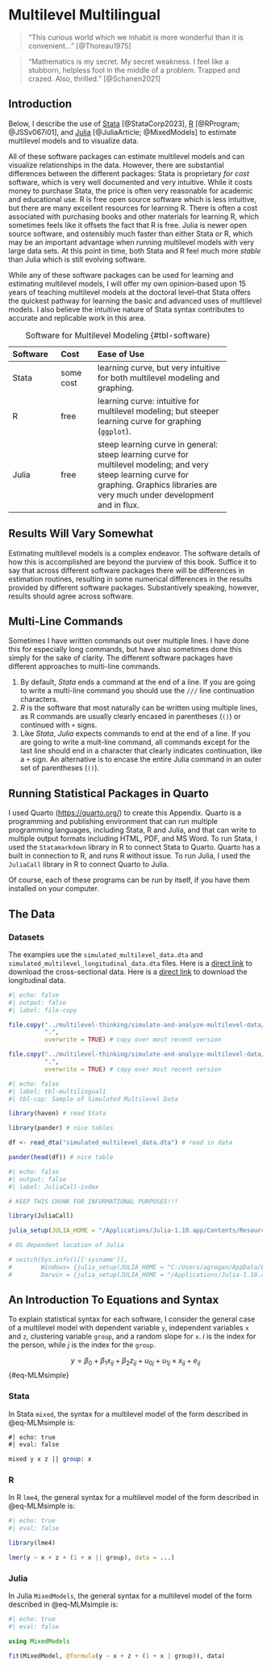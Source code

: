 # Multilevel Multilingual

> "This curious world which we inhabit is more wonderful than it is convenient..." [@Thoreau1975]

> "Mathematics is my secret. My secret weakness. I feel like a stubborn, helpless fool in the middle of a problem. Trapped and crazed. Also, thrilled." [@Schanen2021]

## Introduction

Below, I describe the use of [Stata](https://www.stata.com/) [@StataCorp2023], [R](https://www.r-project.org/) [@RProgram; @JSSv067i01], and [Julia](https://www.julialang.org/) [@JuliaArticle; @MixedModels] to estimate multilevel models and to visualize data. 

All of these software packages can estimate multilevel models and can visualize relationships in the data. However, there are substantial differences between the different packages: Stata is proprietary *for cost* software, which is very well documented and very intuitive. While it costs money to purchase Stata, the price is often very reasonable for academic and educational use. R is free open source software which is less intuitive, but there are many excellent resources for learning R. There is often a cost associated with purchasing books and other materials for learning R, which sometimes feels like it offsets the fact that R is free. Julia is newer open source software, and ostensibly much faster than either Stata or R, which may be an important advantage when running multilevel models with very large data sets. At this point in time, both Stata and R feel much more *stable* than Julia which is still evolving software.

While any of these software packages can be used for learning and estimating multilevel models, I will offer my own opinion--based upon 15 years of teaching multilevel models at the doctoral level--that Stata offers the quickest pathway for learning the basic and advanced uses of multilevel models. I also believe the intuitive nature of Stata syntax contributes to accurate and replicable work in this area.

-------------------------------------------------------------
Software    Cost       Ease of Use
----------- ---------- --------------------------------------
Stata       some cost  learning curve, but very intuitive
                       for both multilevel modeling and
                       graphing.

R           free       learning curve: intuitive for 
                       multilevel modeling; but steeper
                       learning curve for graphing (`ggplot`).

Julia       free       steep learning curve in general: 
                       steep learning curve
                       for multilevel modeling; and very steep
                       learning curve for graphing. Graphics
                       libraries are very much under development
                       and in flux.
-------------------------------------------------------------

: Software for Multilevel Modeling {#tbl-software}

::: {.callout-tip}
## Results Will Vary Somewhat

Estimating multilevel models is a complex endeavor. The software details of how this is accomplished are beyond the purview of this book. Suffice it to say that across different software packages there will be differences in estimation routines, resulting in some numerical differences in the results provided by different software packages. Substantively speaking, however, results should agree across software. 
:::

::: {.callout-tip}
## Multi-Line Commands

Sometimes I have written commands out over multiple lines. I have done this for especially long commands, but have also sometimes done this simply for the sake of clarity. The different software packages have different approaches to multi-line commands.

1. By default, *Stata* ends a command at the end of a line. If you are going to write a multi-line command you should use the `///` line continuation characters.
2. *R* is the software that most naturally can be written using multiple lines, as R commands are usually clearly encased in parentheses (`()`) or continued with `+` signs.
3. Like *Stata*, *Julia* expects commands to end at the end of a line. If you are going to write a mult-line command, all commands except for the last line should end in a character that clearly indicates continuation, like a `+` sign. An alternative is to encase the entire Julia command in an outer set of parentheses (`()`).
:::

::: {.callout-tip}
## Running Statistical Packages in Quarto

I used Quarto ([https://quarto.org/](https://quarto.org/)) to create this Appendix. Quarto is a programming and publishing environment that can run multiple programming languages, including Stata, R and Julia, and that can write to multiple output formats including HTML, PDF, and MS Word. To run Stata, I used the `Statamarkdown` library in R to connect Stata to Quarto. Quarto has a built in connection to R, and runs R without issue. To run Julia, I used the `JuliaCall` library in R to connect Quarto to Julia.

Of course, each of these programs can be run by itself, if you have them installed on your computer.
:::

## The Data {#sec-data}

::: {.callout-note}
### Datasets

The examples use the `simulated_multilevel_data.dta` and `simulated_multilevel_longitudinal_data.dta` files. Here is a [direct link](https://github.com/agrogan1/multilevel-multilingual/raw/main/simulated_multilevel_data.dta) to download the cross-sectional data. Here is a [direct link](https://github.com/agrogan1/multilevel-multilingual/raw/main/simulated_multilevel_longitudinal_data.dta) to download the longitudinal data.
:::

```r
#| echo: false
#| output: false
#| label: file-copy

file.copy("../multilevel-thinking/simulate-and-analyze-multilevel-data/simulated_multilevel_data.dta", 
          ".",
          overwrite = TRUE) # copy over most recent version

file.copy("../multilevel-thinking/simulate-and-analyze-multilevel-data/simulated_multilevel_longitudinal_data.dta", 
          ".",
          overwrite = TRUE) # copy over most recent version

```

```r
#| echo: false
#| label: tbl-multilingual1
#| tbl-cap: Sample of Simulated Multilevel Data

library(haven) # read Stata

library(pander) # nice tables

df <- read_dta("simulated_multilevel_data.dta") # read in data

pander(head(df)) # nice table

```

```r
#| echo: false
#| output: false
#| label: JuliaCall-index

# KEEP THIS CHUNK FOR INFORMATIONAL PURPOSES!!!

library(JuliaCall)

julia_setup(JULIA_HOME = "/Applications/Julia-1.10.app/Contents/Resources/julia/bin")

# OS dependent location of Julia

# switch(Sys.info()[['sysname']],
#        Windows= {julia_setup(JULIA_HOME = "C:/Users/agrogan/AppData/Local/Programs/Julia-1.10.2/bin/")},
#        Darwin = {julia_setup(JULIA_HOME = "/Applications/Julia-1.10.app/Contents/Resources/julia/bin")})

```

## An Introduction To Equations and Syntax {#sec-syntax}

To explain statistical syntax for each software, I consider the general case of a multilevel model with dependent variable `y`, independent variables `x` and `z`, clustering variable `group`, and a random slope for `x`. *i* is the index for the person, while *j* is the index for the `group`.

$$y = \beta_0 + \beta_1 x_{ij} + \beta_2 z_{ij} + u_{0j} + u_{1j} \times x_{ij} + e_{ij}$$ {#eq-MLMsimple}

::: {.panel-tabset group="language"}

### Stata

In Stata `mixed`, the syntax for a multilevel model of the form described in @eq-MLMsimple is:

```stata
#| echo: true
#| eval: false

mixed y x z || group: x

```

### R

In R `lme4`, the general syntax for a multilevel model of the form described in @eq-MLMsimple is:

```r
#| echo: true
#| eval: false

library(lme4)

lmer(y ~ x + z + (1 + x || group), data = ...)

```

### Julia

In Julia `MixedModels`, the general syntax for a multilevel model of the form described in @eq-MLMsimple is:

```julia
#| echo: true
#| eval: false

using MixedModels

fit(MixedModel, @formula(y ~ x + z + (1 + x | group)), data)

```

:::

